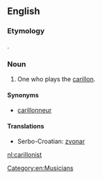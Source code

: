 ==English==

===Etymology===
{{suffix|carillon|ist}}.

===Noun===
{{en-noun}}

# One who plays the [[carillon]].

====Synonyms====
* [[carillonneur]]

====Translations====
* Serbo-Croatian: [[zvonar]] {{m}}

[[Category:en:Musicians]]

[[nl:carillonist]]